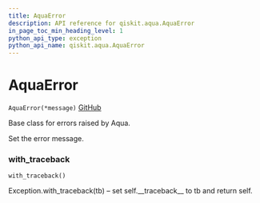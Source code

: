 ```yaml
---
title: AquaError
description: API reference for qiskit.aqua.AquaError
in_page_toc_min_heading_level: 1
python_api_type: exception
python_api_name: qiskit.aqua.AquaError
---
```


# AquaError

<span id="qiskit.aqua.AquaError" />

`AquaError(*message)` [GitHub](https://github.com/qiskit-community/qiskit-aqua/tree/stable/0.7/qiskit/aqua/aqua_error.py "view source code")

Base class for errors raised by Aqua.

Set the error message.

### with\_traceback

<span id="qiskit.aqua.AquaError.with_traceback" />

`with_traceback()`

Exception.with\_traceback(tb) – set self.\_\_traceback\_\_ to tb and return self.


